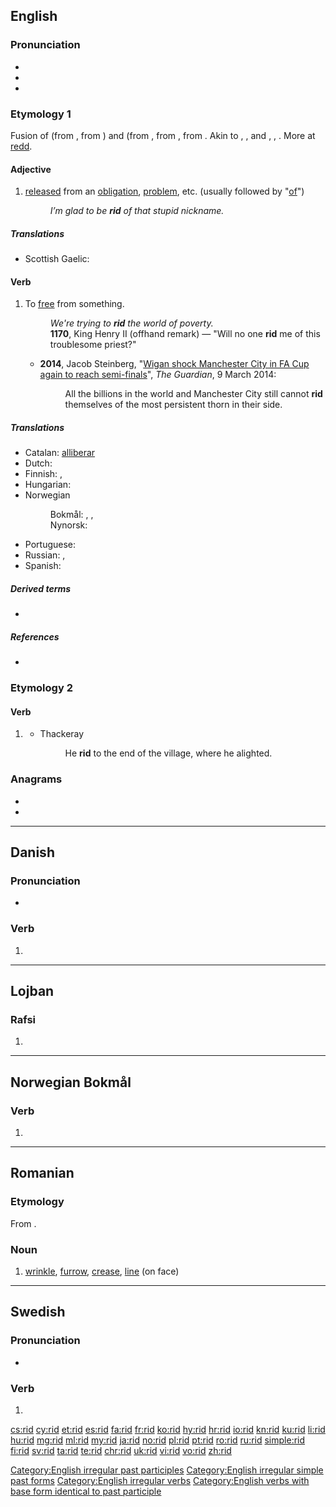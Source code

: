 {{also|riđ|rið}}
==English==

===Pronunciation===
* {{IPA|/ˈrɪd/|lang=en}}
* {{audio|en-us-rid.ogg|Audio (US)|lang=en}}
* {{rhymes|ɪd|lang=en}}

===Etymology 1===
Fusion of {{etyl|enm|en}} {{m|enm|redden||to deliver from, rid, clear}} (from {{etyl|ang|en}} {{m|ang|hreddan||to deliver, rescue, free from, take away}}, from {{etyl|gem-pro|en}} {{m|gem-pro|*hradjaną||to save, deliver}}) and {{etyl|enm|en}} {{m|enm|ridden||to clear away, remove obstructions}} (from {{etyl|ang|en}} {{m|ang|gehryddan|ġeryddan|to clear land}}, from {{etyl|gem-pro|en}} {{m|gem-pro|*riudijaną||to clear}}, from {{etyl|ine-pro|en}} {{m|ine-pro|*reudh-||to clear land}}. Akin to {{cog|ofs|hredda||to save}}, {{cog|de|retten||to save, deliver}}, {{m|de|roden||to clear}} and {{m|de|reuten||to clear}}, {{cog|non|ryðja||to clear, empty}}, {{cog|non|hróðja|hrōðja|to clear, strip}}. More at [[redd]].

====Adjective====
{{en-adj|-}}

# [[released]] from an [[obligation]], [[problem]], etc. (usually followed by "[[of]]")
#: ''I’m glad to be '''rid''' of that stupid nickname.''

=====Translations=====
{{trans-top|released from}}
* Scottish Gaelic: {{t|gd|cuidhteas}}
{{trans-mid}}
{{trans-bottom}}

====Verb====
{{en-verb|rids|ridding|rid|past2=ridded|rid}}

# To [[free]] from something.
#: ''We're trying to '''rid''' the world of poverty.''
#: '''1170''', King Henry II (offhand remark) — "Will no one '''rid''' me of this troublesome priest?"
#* '''2014''', Jacob Steinberg, "[http://www.theguardian.com/football/2014/mar/09/manchester-city-wigan-athletic-fa-cup Wigan shock Manchester City in FA Cup again to reach semi-finals]", ''The Guardian'', 9 March 2014:
#*: All the billions in the world and Manchester City still cannot '''rid''' themselves of the most persistent thorn in their side.

=====Translations=====
{{trans-top|to free from something}}
* Catalan: [[alliberar]]
* Dutch: {{t+|nl|kwijt}}
* Finnish: {{t+|fi|vapauttaa}}, {{t+|fi|päästää}}
* Hungarian: {{t+|hu|megszabadít}}
* Norwegian 
*: Bokmål: {{t|nb|kvitte}}, {{t+|nb|fri}}, {{t|nb|frigjøre}}
*: Nynorsk: {{t|nn|kvitte}}
{{trans-mid}}
* Portuguese: {{t+|pt|libertar}}
* Russian: {{t+|ru|избавля́ть|impf}}, {{t+|ru|изба́вить|pf}}
* Spanish: {{t+|es|liberar}}
{{trans-bottom}}

=====Derived terms=====
* {{l|en|get rid of}}

=====References=====
* {{R:Online Etymology Dictionary}}

===Etymology 2===

====Verb====
{{head|en|verb form}}

# {{lb|en|obsolete}} {{en-past of|ride}}
#* Thackeray
#*: He '''rid''' to the end of the village, where he alighted.

===Anagrams===
* {{l|en|dir}}
* {{l|en|D.R.I.}}

[[Category:English irregular past participles]]
[[Category:English irregular simple past forms]]
[[Category:English irregular verbs]]

[[Category:English verbs with base form identical to past participle]]

----

==Danish==

===Pronunciation===
* {{IPA|/riːd/|[ʁiðˀ]|lang=da}}

===Verb===
{{head|da|verb form}}

# {{imperative of|ride|lang=da}}

----

==Lojban==

===Rafsi===
{{jbo-rafsi}}

# {{jbo-rafsi of|crida}}

----

==Norwegian Bokmål==

===Verb===
{{head|nb|verb form}}

# {{imperative of|ride|lang=nb}}

----

==Romanian==

===Etymology===
From {{etyl|fr|ro}} {{m|fr|ride}}.

===Noun===
{{ro-noun|n|riduri}}

# [[wrinkle]], [[furrow]], [[crease]], [[line]] (on face)

----

==Swedish==

===Pronunciation===
* {{rhymes|iːd|lang=sv}}

===Verb===
{{head|sv|verb form}}

# {{sv-verb-form-imp|rida}}

[[cs:rid]]
[[cy:rid]]
[[et:rid]]
[[es:rid]]
[[fa:rid]]
[[fr:rid]]
[[ko:rid]]
[[hy:rid]]
[[hr:rid]]
[[io:rid]]
[[kn:rid]]
[[ku:rid]]
[[li:rid]]
[[hu:rid]]
[[mg:rid]]
[[ml:rid]]
[[my:rid]]
[[ja:rid]]
[[no:rid]]
[[pl:rid]]
[[pt:rid]]
[[ro:rid]]
[[ru:rid]]
[[simple:rid]]
[[fi:rid]]
[[sv:rid]]
[[ta:rid]]
[[te:rid]]
[[chr:rid]]
[[uk:rid]]
[[vi:rid]]
[[vo:rid]]
[[zh:rid]]